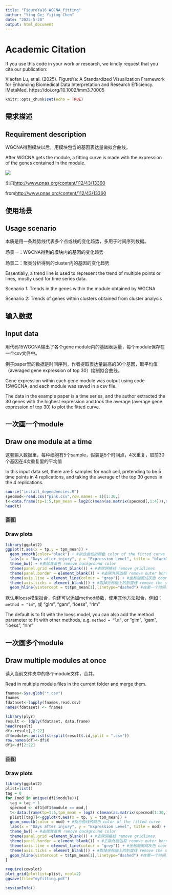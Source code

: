 ```yaml
---
title: "FigureYa16 WGCNA_fitting"
author: "Ying Ge; Yijing Chen"
date: "2025-5-20"
output: html_document
---
```


# Academic Citation
If you use this code in your work or research, we kindly request that you cite our publication:

Xiaofan Lu, et al. (2025). FigureYa: A Standardized Visualization Framework for Enhancing Biomedical Data Interpretation and Research Efficiency. iMetaMed. https://doi.org/10.1002/imm3.70005


```r
knitr::opts_chunk$set(echo = TRUE)
```

## 需求描述
## Requirement description

WGCNA得到模块以后，用模块包含的基因表达量做拟合曲线。

After WGCNA gets the module, a fitting curve is made with the expression of the genes contained in the module.

![](example.png)

出自<http://www.pnas.org/content/112/43/13360>

from<http://www.pnas.org/content/112/43/13360>

## 使用场景
## Usage scenario

本质是用一条趋势线代表多个点或线的变化趋势，多用于时间序列数据。

场景一：WGCNA得到的模块内的基因的变化趋势

场景二：聚类分析得到的cluster内的基因的变化趋势

Essentially, a trend line is used to represent the trend of multiple points or lines, mostly used for time series data.

Scenario 1: Trends in the genes within the module obtained by WGCNA

Scenario 2: Trends of genes within clusters obtained from cluster analysis

## 输入数据
## Input data

用代码15WGCNA输出了各个gene module内的基因表达量，每个module保存在一个csv文件中。

例子paper里的数据是时间序列，作者提取表达量最高的30个基因，取平均值（averaged gene expression of top 30）绘制拟合曲线。

Gene expression within each gene module was output using code 15WGCNA, and each module was saved in a csv file.

The data in the example paper is a time series, and the author extracted the 30 genes with the highest expression and took the average (average gene expression of top 30) to plot the fitted curve.

## 一次画一个module
## Draw one module at a time

这套输入数据里，每种细胞有5个sample，假装是5个时间点，4次重复，取前30个基因在4次重复里的平均值

In this input data set, there are 5 samples for each cell, pretending to be 5 time points in 4 replications, and taking the average of the top 30 genes in the 4 replications.

```r
source("install_dependencies.R")
specmod<-read.csv("pink.csv",row.names = 1)[1:30,]
t<-data.frame(tp=1:5,tpm_mean = log2(c(mean(as.matrix(specmod[,1:4])),mean(as.matrix(specmod[,5:8])),mean(as.matrix(specmod[,9:12])),mean(as.matrix(specmod[,13:16])),mean(as.matrix(specmod[,17:20])))))
head(t)
```

### 画图
### Draw plots

```r
library(ggplot2)
ggplot(t,aes(x = tp,y = tpm_mean)) +
  geom_smooth(color="black") + #拟合曲线的颜色 color of the fitted curve
  labs(x = "Days after injury", y = "Expression Level", title = "black") + 
  theme_bw() + #去除背景色 remove background color
  theme(panel.grid =element_blank()) + #去除网格线 remove gridlines
  theme(panel.border = element_blank()) + #去除外层边框 remove outer border
  theme(axis.line = element_line(colour = "grey")) + #坐标轴画成灰色 coordinate axes are drawn in gray
  theme(axis.ticks = element_blank()) + #取掉坐标轴上的刻度线 remove the scale from the axes
  geom_hline(yintercept = t$tpm_mean[1],linetype="dashed") #在第一个时间点处画虚线 draw a dotted line at the first time point
```

默认用loess模型拟合，你还可以添加method参数，使用其他方法拟合，例如：`method = "lm"`, 或 "glm", "gam", "loess", "rlm"

The default is to fit with the loess model, you can also add the method parameter to fit with other methods, e.g. `method = “lm”`, or “glm”, “gam”, “loess”, “rlm”

## 一次画多个module
## Draw multiple modules at once

读入当前文件夹中的多个module文件，合并。

Read in multiple module files in the current folder and merge them.

```r
fnames<-Sys.glob("*.csv")
fnames
fdataset<-lapply(fnames,read.csv)
names(fdataset) <- fnames

library(plyr)
result <- ldply(fdataset, data.frame)
head(result)
df<-result[,2:22]
df$module<-unlist(strsplit(result$.id,split = ".csv"))
row.names(df)<-df$X
df1<-df[2:22]
```

### 画图
### Draw plots

```r
library(ggplot2)
plist=list()
tag = 0
for (mod in unique(df1$module)){
  tag = tag + 1
  specmod <- df1[df1$module == mod,]
  t<-data.frame(tp=1:5,tpm_mean = log2( c(mean(as.matrix(specmod[1:30,1:4])),mean(as.matrix(specmod[1:30,5:8])),mean(as.matrix(specmod[1:30,9:12])),mean(as.matrix(specmod[1:30,13:16])),mean(as.matrix(specmod[1:30,17:20])))))
  plist[[tag]]<-ggplot(t,aes(x = tp, y = tpm_mean)) +
  geom_smooth(color = mod) + #拟合曲线的颜色 color of the fitted curve
  labs(x = "Days after injury", y = "Expression Level", title = mod) + 
  theme_bw() + #去除背景色 remove background color
  theme(panel.grid =element_blank()) + #去除网格线 remove gridlines
  theme(panel.border = element_blank()) + #去除外层边框 remove outer border
  theme(axis.line = element_line(colour = "grey")) + #坐标轴画成灰色 coordinate axes are drawn in gray
  theme(axis.ticks = element_blank()) + #取掉坐标轴上的刻度线 remove the scale from the axes
  geom_hline(yintercept = t$tpm_mean[1],linetype="dashed") #在第一个时间点处画虚线 draw a dotted line at the first time point
}

require(cowplot)
plot_grid(plotlist=plist, ncol=2)
ggsave(file="myfitting.pdf")
```

```r
sessionInfo()
```


